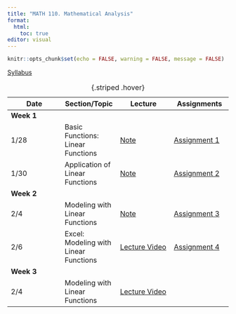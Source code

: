 ```yaml
---
title: "MATH 110. Mathematical Analysis"
format: 
  html:
    toc: true
editor: visual
---
```


```r
knitr::opts_chunk$set(echo = FALSE, warning = FALSE, message = FALSE)
```

[Syllabus](../syllabus.html)

| Date | Section/Topic | Lecture | Assignments |
|------------------|------------------|------------------|-------------------|
| **Week 1** |  |  |  |
| 1/28 | Basic Functions: Linear Functions | [Note](notes/note1.pdf) | [Assignment 1](notes/note1.pdf) |
| 1/30       | Application of Linear Functions              |    [Note](notes/note2.pdf)   |    [Assignment 2](assignment2.html)         |
| **Week 2** |  |  |  |
| 2/4       | Modeling with Linear Functions              |    [Note](notes/note3.pdf)   |    [Assignment 3](notes/note3.pdf)         |
| 2/6       | Excel: Modeling with Linear Functions              |    [Lecture Video](https://bryant.hosted.panopto.com/Panopto/Pages/Viewer.aspx?id=d08c6b7b-e10d-43ea-a96c-b27c014ed5bc)   |    [Assignment 4](notes/assignment4.pdf)         |
| **Week 3** |  |  |  |
| 2/4       | Modeling with Linear Functions              |    [Lecture Video](https://bryant.hosted.panopto.com/Panopto/Pages/Viewer.aspx?id=886be002-5e77-4643-b811-b281015b4d23)   |            |
: {.striped .hover}
